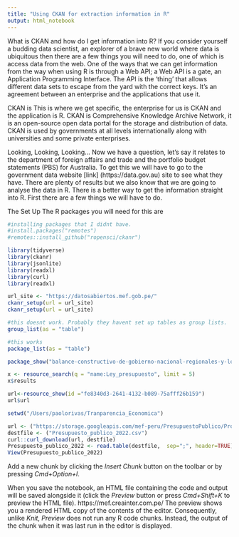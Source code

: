 ```yaml
---
title: "Using CKAN for extraction information in R"
output: html_notebook
---
```


What is CKAN and how do I get information into R?
If you consider yourself a budding data scientist, an explorer of a brave new world where data is ubiquitous then there are a few things you will need to do, one of which is access data from the web. One of the ways that we can get information from the way when using R is through a Web API; a Web API is a gate, an Application Programming Interface. The API is the ‘thing’ that allows different data sets to escape from the yard with the correct keys. It’s an agreement between an enterprise and the applications that use it.

CKAN is
This is where we get specific, the enterprise for us is CKAN and the application is R. CKAN is Comprehensive Knowledge Archive Network, it is an open-source open data portal for the storage and distribution of data. CKAN is used by governments at all levels internationally along with universities and some private enterprises.

Looking, Looking, Looking…
Now we have a question, let’s say it relates to the department of foreign affairs and trade and the portfolio budget statements (PBS) for Australia. To get this we will have to go to the government data website [link] (https://data.gov.au) site to see what they have. There are plenty of results but we also know that we are going to analyse the data in R. There is a better way to get the information straight into R. First there are a few things we will have to do.

The Set Up
The R packages you will need for this are

```r
#installing packages that I didnt have.
#install.packages("remotes")
#remotes::install_github("ropensci/ckanr")

library(tidyverse)
library(ckanr)
library(jsonlite)
library(readxl)
library(curl)
library(readxl)
```
```r
url_site <- "https://datosabiertos.mef.gob.pe/"
ckanr_setup(url = url_site)
ckanr_setup(url = url_site)

#this doesnt work. Probably they havent set up tables as group lists.
group_list(as = "table") 

#this works
package_list(as = "table")
```
```r
package_show("balance-constructivo-de-gobierno-nacional-regionales-y-locales-2015-2019")
```
```r
x <- resource_search(q = "name:Ley_presupuesto", limit = 5)
x$results
```
```r
url<-resource_show(id ="fe8340d3-2641-4132-b089-75afff26b159")
url$url
```
```r
setwd("/Users/paolorivas/Tranparencia_Economica") 

url <- ("https://storage.googleapis.com/mef-peru/PresupuestoPublico/ProyectoLeyPresupuestoPublico2022.csv")
destfile <- ("Presupuesto_publico_2022.csv")
curl::curl_download(url, destfile)
Presupuesto_publico_2022 <- read.table(destfile,  sep=";", header=TRUE)
View(Presupuesto_publico_2022)
```

Add a new chunk by clicking the *Insert Chunk* button on the toolbar or by pressing *Cmd+Option+I*.

When you save the notebook, an HTML file containing the code and output will be saved alongside it (click the *Preview* button or press *Cmd+Shift+K* to preview the HTML file). 
https://mef.creainter.com.pe/
The preview shows you a rendered HTML copy of the contents of the editor. Consequently, unlike *Knit*, *Preview* does not run any R code chunks. Instead, the output of the chunk when it was last run in the editor is displayed.

